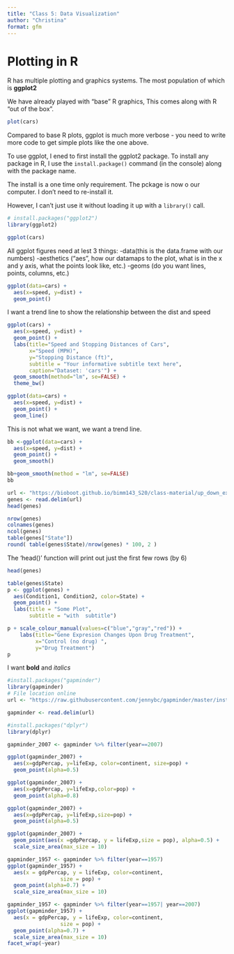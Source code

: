 ```yaml
---
title: "Class 5: Data Visualization"
author: "Christina"
format: gfm
---
```


# Plotting in R

R has multiple plotting and graphics systems. The most population of which is **ggplot2**

We have already played with "base" R graphics, This comes along with R "out of the box".

```r
plot(cars)
```

Compared to base R plots, ggplot is much more verbose - you need to write more code to get simple plots like the one above.

To use ggplot, I ened to first install the ggplot2 package. To install any package in R, I use the `install.package()` command (in the console) along with the package name.


The install is a one time only requirement. The pckage is now o our computer. I don't need to re-install it.

However, I can't just use it without loading it up with a `library()` call.

```r
# install.packages("ggplot2")
library(ggplot2)
```

```r
ggplot(cars)
```

All ggplot figures need at lest 3 things: -data(this is the data.frame with our numbers) -aesthetics ("aes", how our datamaps to the plot, what is in the x and y axis, what the points look like, etc.) -geoms (do you want lines, points, columns, etc.)

```r
ggplot(data=cars) + 
  aes(x=speed, y=dist) +
  geom_point()
```

I want a trend line to show the relationship between the dist and speed

```r
ggplot(cars) + 
  aes(x=speed, y=dist) +
  geom_point() +
  labs(title="Speed and Stopping Distances of Cars",
       x="Speed (MPH)", 
       y="Stopping Distance (ft)",
       subtitle = "Your informative subtitle text here",
       caption="Dataset: 'cars'") +
  geom_smooth(method="lm", se=FALSE) +
  theme_bw()
```

```r
ggplot(data=cars) + 
  aes(x=speed, y=dist) +
  geom_point() +
  geom_line()
```

This is not what we want, we want a trend line.

```r
bb <-ggplot(data=cars) + 
  aes(x=speed, y=dist) +
  geom_point() +
  geom_smooth()
```

```r
bb+geom_smooth(method = "lm", se=FALSE)
bb
```

```r
url <- "https://bioboot.github.io/bimm143_S20/class-material/up_down_expression.txt"
genes <- read.delim(url)
head(genes)
```

```r
nrow(genes)
colnames(genes)
ncol(genes)
table(genes["State"])
round( table(genes$State)/nrow(genes) * 100, 2 )
```

The 'head()' function will print out just the first few rows (by 6)

```r
head(genes)
```

```r
table(genes$State)
p <- ggplot(genes) +
  aes(Condition1, Condition2, color=State) +
  geom_point() +
  labs(title = "Some Plot", 
       subtitle = "with  subtitle")

p + scale_colour_manual(values=c("blue","gray","red")) +
    labs(title="Gene Expresion Changes Upon Drug Treatment",
         x="Control (no drug) ",
         y="Drug Treatment")
p
```

I want **bold** and *italics*

```r
#install.packages("gapminder")
library(gapminder)
# File location online
url <- "https://raw.githubusercontent.com/jennybc/gapminder/master/inst/extdata/gapminder.tsv"

gapminder <- read.delim(url)
```
```r
#install.packages("dplyr")
library(dplyr)

gapminder_2007 <- gapminder %>% filter(year==2007)
```
```r
ggplot(gapminder_2007) +
  aes(x=gdpPercap, y=lifeExp, color=continent, size=pop) +
  geom_point(alpha=0.5)
```
```r
ggplot(gapminder_2007) +
  aes(x=gdpPercap, y=lifeExp,color=pop) +
  geom_point(alpha=0.8)
```
```r
ggplot(gapminder_2007) +
  aes(x=gdpPercap, y=lifeExp,size=pop) +
  geom_point(alpha=0.5)
```
```r
ggplot(gapminder_2007) + 
  geom_point(aes(x =gdpPercap, y = lifeExp,size = pop), alpha=0.5) + 
  scale_size_area(max_size = 10)
```
```r
gapminder_1957 <- gapminder %>% filter(year==1957)
ggplot(gapminder_1957) + 
  aes(x = gdpPercap, y = lifeExp, color=continent,
                 size = pop) +
  geom_point(alpha=0.7) + 
  scale_size_area(max_size = 10) 
```
```r
gapminder_1957 <- gapminder %>% filter(year==1957| year==2007)
ggplot(gapminder_1957) + 
  aes(x = gdpPercap, y = lifeExp, color=continent,
                 size = pop) +
  geom_point(alpha=0.7) + 
  scale_size_area(max_size = 10) 
facet_wrap(~year)
```
